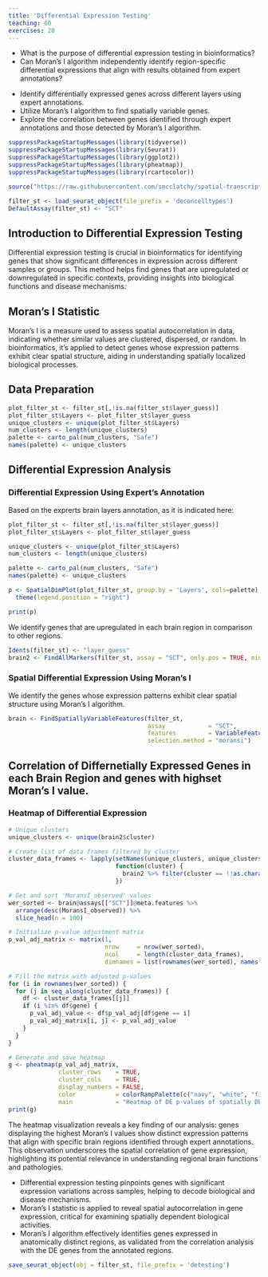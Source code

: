```yaml
---
title: 'Differential Expression Testing'
teaching: 60
exercises: 20
---
```


:::::::::::::::::::::::::::::::::::::: questions 

- What is the purpose of differential expression testing in bioinformatics?
- Can Moran's I algorithm independently identify region-specific differential expressions that align with results obtained from expert annotations?

::::::::::::::::::::::::::::::::::::::::::::::::

::::::::::::::::::::::::::::::::::::: objectives

- Identify differentially expressed genes across different layers using expert annotations.
- Utilize Moran's I algorithm to find spatially variable genes.
- Explore the correlation between genes identified through expert annotations and those detected by Moran's I algorithm.

::::::::::::::::::::::::::::::::::::::::::::::::

```r
suppressPackageStartupMessages(library(tidyverse))
suppressPackageStartupMessages(library(Seurat))
suppressPackageStartupMessages(library(ggplot2))
suppressPackageStartupMessages(library(pheatmap))
suppressPackageStartupMessages(library(rcartocolor))

source("https://raw.githubusercontent.com/smcclatchy/spatial-transcriptomics/main/code/spatial_utils.R")

filter_st <- load_seurat_object(file_prefix = 'deconcelltypes')
DefaultAssay(filter_st) <- "SCT"
```

## Introduction to Differential Expression Testing

Differential expression testing is crucial in bioinformatics for identifying genes that show significant differences in expression across different samples or groups. 
This method helps find genes that are upregulated or downregulated in specific contexts, providing insights into biological functions and disease mechanisms.

## Moran's I Statistic

Moran's I is a measure used to assess spatial autocorrelation in data, indicating whether similar values are clustered, dispersed, or random. 
In bioinformatics, it's applied to detect genes whose expression patterns exhibit clear spatial structure, aiding in understanding spatially localized biological processes.

## Data Preparation

```r
plot_filter_st <- filter_st[,!is.na(filter_st$layer_guess)]
plot_filter_st$Layers <- plot_filter_st$layer_guess
unique_clusters <- unique(plot_filter_st$Layers)
num_clusters <- length(unique_clusters)
palette <- carto_pal(num_clusters, "Safe")
names(palette) <- unique_clusters
```

## Differential Expression Analysis

### Differential Expression Using Expert's Annotation

Based on the exprerts brain layers annotation, as it is indicated here:

```r
plot_filter_st <- filter_st[,!is.na(filter_st$layer_guess)]
plot_filter_st$Layers <- plot_filter_st$layer_guess

unique_clusters <- unique(plot_filter_st$Layers)
num_clusters <- length(unique_clusters)

palette <- carto_pal(num_clusters, "Safe")
names(palette) <- unique_clusters

p <- SpatialDimPlot(plot_filter_st, group.by = 'Layers', cols=palette) +
  theme(legend.position = "right")

print(p)
```

We identify genes that are upregulated in each brain region in comparison to other regions.

```r
Idents(filter_st) <- "layer_guess"
brain2 <- FindAllMarkers(filter_st, assay = "SCT", only.pos = TRUE, min.pct = 0.25, logfc.threshold = 0.25)
```

### Spatial Differential Expression Using Moran's I

We identify the genes whose expression patterns exhibit clear spatial structure using Moran's I algorithm.

```r
brain <- FindSpatiallyVariableFeatures(filter_st, 
                                       assay            = "SCT", 
                                       features         = VariableFeatures(filter_st)[1:1000], 
                                       selection.method = "moransi")
```

## Correlation of Differnetially Expressed Genes in each Brain Region and genes with highset Moran's I value.

### Heatmap of Differential Expression

```r

# Unique clusters
unique_clusters <- unique(brain2$cluster)

# Create list of data frames filtered by cluster
cluster_data_frames <- lapply(setNames(unique_clusters, unique_clusters), 
                              function(cluster) {
                                brain2 %>% filter(cluster == !!as.character(cluster))
                              })

# Get and sort 'MoransI_observed' values
wer_sorted <- brain@assays[["SCT"]]@meta.features %>%
  arrange(desc(MoransI_observed)) %>%
  slice_head(n = 100)

# Initialize p-value adjustment matrix
p_val_adj_matrix <- matrix(1, 
                           nrow     = nrow(wer_sorted),  
                           ncol     = length(cluster_data_frames), 
                           dimnames = list(rownames(wer_sorted), names(cluster_data_frames)))

# Fill the matrix with adjusted p-values
for (i in rownames(wer_sorted)) {
  for (j in seq_along(cluster_data_frames)) {
    df <- cluster_data_frames[[j]]
    if (i %in% df$gene) {
      p_val_adj_value <- df$p_val_adj[df$gene == i]
      p_val_adj_matrix[i, j] <- p_val_adj_value
    }
  }
}

# Generate and save heatmap
g <- pheatmap(p_val_adj_matrix, 
              cluster_rows    = TRUE, 
              cluster_cols    = TRUE, 
              display_numbers = FALSE, 
              color           = colorRampPalette(c("navy", "white", "firebrick3"))(50), 
              main            = "Heatmap of DE p-values of spatially DE genes ")
print(g)
```

The heatmap visualization reveals a key finding of our analysis: genes displaying the highest Moran's I values show distinct expression patterns that align with specific brain regions identified through expert annotations. 
This observation underscores the spatial correlation of gene expression, highlighting its potential relevance in understanding regional brain functions and pathologies.

:::::::::::::::::::::::::::::::::: keypoints

- Differential expression testing pinpoints genes with significant expression variations across samples, helping to decode biological and disease mechanisms. 
- Moran's I statistic is applied to reveal spatial autocorrelation in gene expression, critical for examining spatially dependent biological activities.
- Moran's I algorithm effectively identifies genes expressed in anatomically distinct regions, as validated from the correlation analysis with the DE genes from the annotated regions.

:::::::::::::::::::::::::::::::::::::::::::::

```r
save_seurat_object(obj = filter_st, file_prefix = 'detesting')
```

